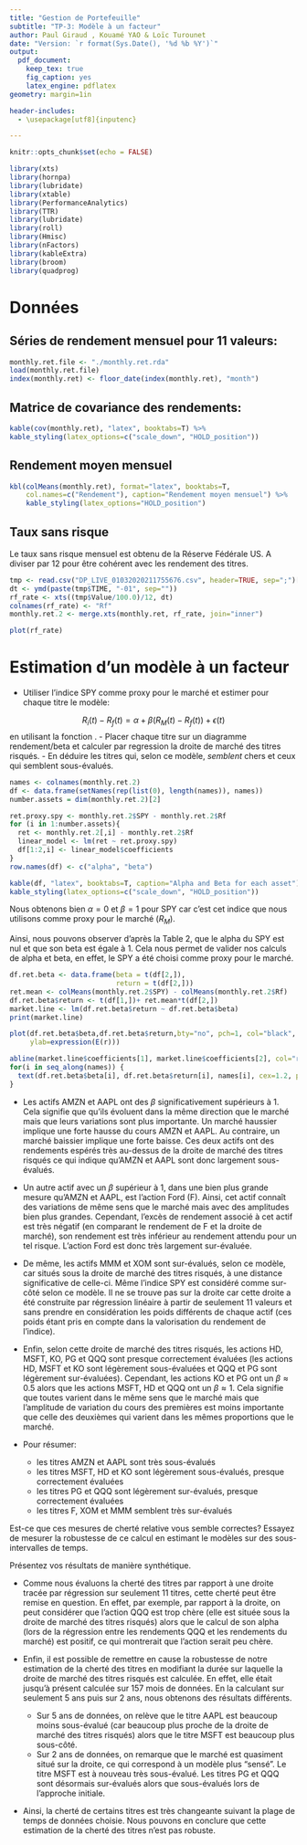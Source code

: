 ```yaml
---
title: "Gestion de Portefeuille"
subtitle: "TP-3: Modèle à un facteur"
author: Paul Giraud , Kouamé YAO & Loïc Turounet
date: "Version: `r format(Sys.Date(), '%d %b %Y')`"
output:
  pdf_document:
    keep_tex: true
    fig_caption: yes
    latex_engine: pdflatex
geometry: margin=1in

header-includes:
  - \usepackage[utf8]{inputenc}

---
```


```r
knitr::opts_chunk$set(echo = FALSE)

```

```r
library(xts)
library(hornpa)
library(lubridate)
library(xtable)
library(PerformanceAnalytics)
library(TTR)
library(lubridate)
library(roll)
library(Hmisc)
library(nFactors)
library(kableExtra)
library(broom)
library(quadprog)
```

# Données

## Séries de rendement mensuel pour 11 valeurs:

```r
monthly.ret.file <- "./monthly.ret.rda"
load(monthly.ret.file)
index(monthly.ret) <- floor_date(index(monthly.ret), "month")
```

## Matrice de covariance des rendements:

```r
kable(cov(monthly.ret), "latex", booktabs=T) %>%
kable_styling(latex_options=c("scale_down", "HOLD_position"))
```

## Rendement moyen mensuel

```r
kbl(colMeans(monthly.ret), format="latex", booktabs=T,
    col.names=c("Rendement"), caption="Rendement moyen mensuel") %>%
    kable_styling(latex_options="HOLD_position")
```


## Taux sans risque

Le taux sans risque mensuel est obtenu de la Réserve Fédérale US. A diviser par 12 pour être cohérent avec les rendement des titres.

```r
tmp <- read.csv("DP_LIVE_01032020211755676.csv", header=TRUE, sep=";")[, c("TIME", "Value")]
dt <- ymd(paste(tmp$TIME, "-01", sep=""))
rf_rate <- xts((tmp$Value/100.0)/12, dt)
colnames(rf_rate) <- "Rf"
monthly.ret.2 <- merge.xts(monthly.ret, rf_rate, join="inner")
```
```r
plot(rf_rate)
```

# Estimation d'un modèle à un facteur

- Utiliser l'indice SPY comme proxy pour le marché et estimer pour chaque titre le modèle:

$$
R_i(t) - R_f(t) = \alpha + \beta (R_M(t) - R_f(t)) + \epsilon(t)
$$
en utilisant la fonction \texttt{lm}.
- Placer chaque titre sur un diagramme rendement/beta et calculer par regression la droite de marché des titres risqués.
- En déduire les titres qui, selon ce modèle, *semblent* chers et ceux qui semblent sous-évalués.


```r
names <- colnames(monthly.ret.2)
df <- data.frame(setNames(rep(list(0), length(names)), names))
number.assets = dim(monthly.ret.2)[2]

ret.proxy.spy <- monthly.ret.2$SPY - monthly.ret.2$Rf
for (i in 1:number.assets){
  ret <- monthly.ret.2[,i] - monthly.ret.2$Rf
  linear_model <- lm(ret ~ ret.proxy.spy)
  df[1:2,i] <- linear_model$coefficients
}
row.names(df) <- c("alpha", "beta")
```


```r
kable(df, "latex", booktabs=T, caption="Alpha and Beta for each asset") %>%
kable_styling(latex_options=c("scale_down", "HOLD_position"))
```


Nous obtenons bien $\alpha = 0$ et $\beta = 1$ pour SPY car c'est cet indice que nous utilisons comme proxy pour le marché ($R_{M}$).


Ainsi, nous pouvons observer d'après la Table 2, que le alpha du SPY est nul et que son beta est égale à 1. Cela nous permet de valider nos calculs de alpha et beta, en effet, le SPY a été choisi comme proxy pour le marché.


```r
df.ret.beta <- data.frame(beta = t(df[2,]),
                          return = t(df[2,]))
ret.mean <- colMeans(monthly.ret.2$SPY) - colMeans(monthly.ret.2$Rf)
df.ret.beta$return <- t(df[1,])+ ret.mean*t(df[2,])
market.line <- lm(df.ret.beta$return ~ df.ret.beta$beta)
print(market.line)

plot(df.ret.beta$beta,df.ret.beta$return,bty="no", pch=1, col="black", xlab=expression(beta),
     ylab=expression(E(r)))

abline(market.line$coefficients[1], market.line$coefficients[2], col="red")
for(i in seq_along(names)) {
  text(df.ret.beta$beta[i], df.ret.beta$return[i], names[i], cex=1.2, pos=4,  col="blue")
}
```

- Les actifs AMZN et AAPL ont des $\beta$ significativement supérieurs à 1. Cela signifie que qu'ils évoluent dans la même direction que le marché mais que leurs variations sont plus importante. Un marché haussier implique une forte hausse du cours AMZN et AAPL. Au contraire, un marché baissier implique une forte baisse. Ces deux actifs ont des rendements espérés très au-dessus de la droite de marché des titres risqués ce qui indique qu'AMZN et AAPL sont donc largement sous-évalués.

- Un autre actif avec un $\beta$ supérieur à 1, dans une bien plus grande mesure qu'AMZN et AAPL, est l'action Ford (F). Ainsi, cet actif connaît des variations de même sens que le marché mais avec des amplitudes bien plus grandes. Cependant, l'excès de rendement associé à cet actif est très négatif (en comparant le rendement de F et la droite de marché), son rendement est très inférieur au rendement attendu pour un tel risque. L'action Ford est donc très largement sur-évaluée.

- De même, les actifs MMM et XOM sont sur-évalués, selon ce modèle, car situés sous la droite de marché des titres risqués, à une distance significative de celle-ci. Même l'indice SPY est considéré comme sur-côté selon ce modèle. Il ne se trouve pas sur la droite car cette droite a été construite par régression linéaire à partir de seulement 11 valeurs et sans prendre en considération les poids différents de chaque actif (ces poids étant pris en compte dans la valorisation du rendement de l'indice).

- Enfin, selon cette droite de marché des titres risqués, les actions HD, MSFT, KO, PG et QQQ sont presque correctement évaluées (les actions HD, MSFT et KO sont légèrement sous-évaluées et QQQ et PG sont légèrement sur-évaluées). Cependant, les actions KO et PG ont un $\beta \approx 0.5$ alors que les actions MSFT, HD et QQQ ont un $\beta \approx 1$. Cela signifie que toutes varient dans le même sens que le marché mais que l'amplitude de variation du cours des premières est moins importante que celle des deuxièmes qui varient dans les mêmes proportions que le marché. 

- Pour résumer: 
  + les titres AMZN et AAPL sont très sous-évalués 
  + les titres MSFT, HD et KO sont légèrement sous-évalués, presque correctement évaluées
  + les titres PG et QQQ sont légèrement sur-évalués, presque correctement évaluées
  + les titres F, XOM et MMM semblent très sur-évalués



Est-ce que ces mesures de cherté relative vous semble correctes? Essayez de mesurer la robustesse de ce calcul en estimant le modèles sur des sous-intervalles de temps.

Présentez vos résultats de manière synthétique.

- Comme nous évaluons la cherté des titres par rapport à une droite tracée par régression sur seulement 11 titres, cette cherté peut être remise en question. En effet, par exemple, par rapport à la droite, on peut considérer que l'action QQQ est trop chère (elle est située sous la droite de marché des titres risqués) alors que le calcul de son alpha (lors de la régression entre les rendements QQQ et les rendements du marché) est positif, ce qui montrerait que l'action serait peu chère.

- Enfin, il est possible de remettre en cause la robustesse de notre estimation de la cherté des titres en modifiant la durée sur laquelle la droite de marché des titres risqués est calculée. En effet, elle était jusqu'à présent calculée sur 157 mois de données. En la calculant sur seulement 5 ans puis sur 2 ans, nous obtenons des résultats différents.
  + Sur 5 ans de données, on relève que le titre AAPL est beaucoup moins sous-évalué (car beaucoup plus proche de la droite de marché des titres risqués) alors que le titre MSFT est beaucoup plus sous-côté.
  + Sur 2 ans de données, on remarque que le marché est quasiment situé sur la droite, ce qui correspond à un modèle plus "sensé". Le titre MSFT est à nouveau très sous-évalué. Les titres PG et QQQ sont désormais sur-évalués alors que sous-évalués lors de l'approche initiale.
  
- Ainsi, la cherté de certains titres est très changeante suivant la plage de temps de données choisie. Nous pouvons en conclure que cette estimation de la cherté des titres n'est pas robuste.

